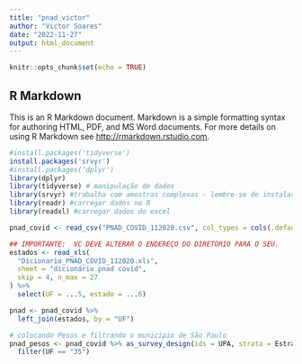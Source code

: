 ```yaml
---
title: "pnad_victor"
author: "Victor Soares"
date: "2022-11-27"
output: html_document
---
```


```r
knitr::opts_chunk$set(echo = TRUE)
```

## R Markdown

This is an R Markdown document. Markdown is a simple formatting syntax for authoring HTML, PDF, and MS Word documents. For more details on using R Markdown see <http://rmarkdown.rstudio.com>.

```r
#install.packages('tidyverse')
install.packages('srvyr')
#install.packages('dplyr')
library(dplyr)
library(tidyverse) # manipulação de dados
library(srvyr) #trabalha com amostras complexas - lembre-se de instalar o pacote
library(readr) #carregar dados no R
library(readxl) #carregar dados do excel
```

```r
pnad_covid <- read_csv("PNAD_COVID_112020.csv", col_types = cols(.default = "d"))
```

```r
## IMPORTANTE:  VC DEVE ALTERAR O ENDEREÇO DO DIRETÓRIO PARA O SEU. 
estados <- read_xls(
  "Dicionario_PNAD_COVID_112020.xls", 
  sheet = "dicionário pnad covid",
  skip = 4, n_max = 27
) %>%
  select(UF = ...5, estado = ...6)

pnad <- pnad_covid %>%
  left_join(estados, by = "UF")

```


```r
# colocando Pesos e filtrando o município de São Paulo
pnad_pesos <- pnad_covid %>% as_survey_design(ids = UPA, strata = Estrato, weights = V1032, nest = TRUE) %>%
  filter(UF == "35")
```



